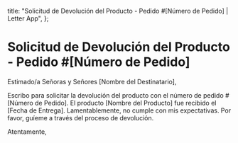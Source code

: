   title: "Solicitud de Devolución del Producto - Pedido #[Número de Pedido] | Letter App",
};

# Solicitud de Devolución del Producto - Pedido #[Número de Pedido]

Estimado/a Señoras y Señores [Nombre del Destinatario],

Escribo para solicitar la devolución del producto con el número de pedido #[Número de Pedido]. El producto [Nombre del Producto] fue recibido el [Fecha de Entrega]. Lamentablemente, no cumple con mis expectativas. Por favor, guíeme a través del proceso de devolución.

Atentamente,
